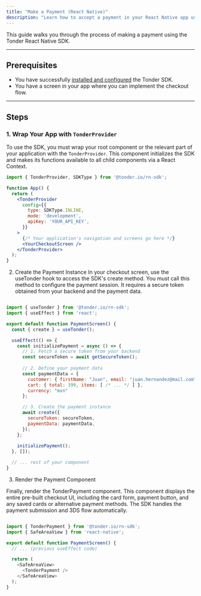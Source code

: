```yaml
---
title: "Make a Payment (React Native)"
description: "Learn how to accept a payment in your React Native app using Tonder's SDK."
---
```


This guide walks you through the process of making a payment using the Tonder React Native SDK.

---

## Prerequisites

-   You have successfully [installed and configured](/sdk-integration/mobile/react-native/installation) the Tonder SDK.
-   You have a screen in your app where you can implement the checkout flow.

---

## Steps

### 1. Wrap Your App with `TonderProvider`

To use the SDK, you must wrap your root component or the relevant part of your application with the `TonderProvider`. This component initializes the SDK and makes its functions available to all child components via a React Context.

```jsx title="App.js"
import { TonderProvider, SDKType } from '@tonder.io/rn-sdk';

function App() {
  return (
    <TonderProvider
      config={{
        type: SDKType.INLINE,
        mode: 'development',
        apiKey: 'YOUR_API_KEY',
      }}
    >
      {/* Your application's navigation and screens go here */}
      <YourCheckoutScreen />
    </TonderProvider>
  );
}
```

2. Create the Payment Instance
In your checkout screen, use the useTonder hook to access the SDK's create method. You must call this method to configure the payment session. It requires a secure token obtained from your backend and the payment data.

```js

import { useTonder } from '@tonder.io/rn-sdk';
import { useEffect } from 'react';

export default function PaymentScreen() {
  const { create } = useTonder();

  useEffect(() => {
    const initializePayment = async () => {
      // 1. Fetch a secure token from your backend
      const secureToken = await getSecureToken(); 
      
      // 2. Define your payment data
      const paymentData = {
        customer: { firstName: "Juan", email: "juan.hernandez@mail.com", /* ... */ },
        cart: { total: 399, items: [ /* ... */ ] },
        currency: "mxn"
      };

      // 3. Create the payment instance
      await create({
        secureToken: secureToken,
        paymentData: paymentData,
      });
    };
    
    initializePayment();
  }, []);

  // ... rest of your component
}
```

3. Render the Payment Component

Finally, render the TonderPayment component. This component displays the entire pre-built checkout UI, including the card form, payment button, and any saved cards or alternative payment methods. The SDK handles the payment submission and 3DS flow automatically.

```js

import { TonderPayment } from '@tonder.io/rn-sdk';
import { SafeAreaView } from 'react-native';

export default function PaymentScreen() {
  // ... (previous useEffect code)

  return (
    <SafeAreaView>
      <TonderPayment />
    </SafeAreaView>
  );
}
```